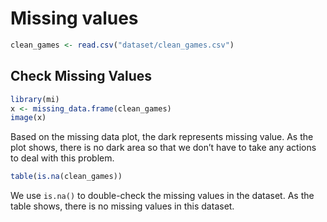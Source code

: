 # Missing values

```r
clean_games <- read.csv("dataset/clean_games.csv")
```

## Check Missing Values

```r
library(mi)
x <- missing_data.frame(clean_games)
image(x)
```

Based on the missing data plot, the dark represents missing value. As the plot shows, there is no dark area so that we don't have to take any actions to deal with this problem.

```r
table(is.na(clean_games))
```

We use `is.na()` to double-check the missing values in the dataset. As the table shows, there is no missing values in this dataset.